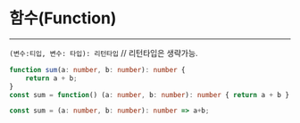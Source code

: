 # 함수(Function)
---

`(변수:티입, 변수: 타입): 리턴타입` // 리턴타입은 생략가능.

```ts
function sum(a: number, b: number): number {
	return a + b;
}
const sum = function() (a: number, b: number): number { return a + b }

const sum = (a: number, b: number): number => a+b;

```

